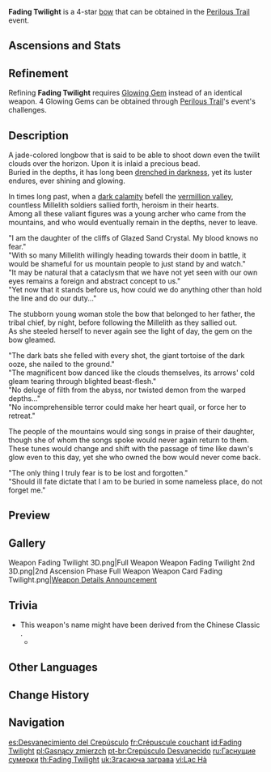 {{Weapon Infobox
|id             = 15411
|image          = <gallery>
Weapon Fading Twilight.png|Base
Weapon Fading Twilight 2nd.png|2nd Ascension
</gallery>
|type           = Bow
|quality        = 4
|base_atk       = 44
|2nd_stat_type  = Energy Recharge
|2nd_stat       = 6.7%
|series         = 
|releaseDate    = 2022-05-31
|obtain         = Events
|event_name     = [[Perilous Trail (Event)|Perilous Trail]]
|passive        = Radiance of the Deeps
|effect         = Has three states, Evengleam, Afterglow, and Dawnblaze, which increase DMG dealt by (var1) respectively. When attacks hit opponents, this weapon will switch to the next state. This weapon can change states once every 7s. The character equipping this weapon can still trigger the state switch while not on the field.
|eff_rank1_var1 = 6%/10%/14%
|eff_rank2_var1 = 7.5%/12.5%/17.5%
|eff_rank3_var1 = 9%/15%/21%
|eff_rank4_var1 = 10.5%/17.5%/24.5%
|eff_rank5_var1 = 12%/20%/28%
|eff_att1       = DMG Bonus
}}
{{Description|A precious bow made of platinum, inlaid with an orb that shimmers with the light of eventide. }}
'''Fading Twilight''' is a 4-star [[bow]] that can be obtained in the [[Perilous Trail (Event)|Perilous Trail]] event.

==Ascensions and Stats==
{{Weapon Ascensions and Stats
|ascendMat1 = Grain of Aerosiderite
|ascendMat2 = Piece of Aerosiderite
|ascendMat3 = Bit of Aerosiderite
|ascendMat4 = Chunk of Aerosiderite
|bossMat1   = Hunter's Sacrificial Knife
|bossMat2   = Agent's Sacrificial Knife
|bossMat3   = Inspector's Sacrificial Knife
|commonMat1 = Divining Scroll
|commonMat2 = Sealed Scroll
|commonMat3 = Forbidden Curse Scroll
}}

==Refinement==
Refining '''Fading Twilight''' requires [[Glowing Gem]] instead of an identical weapon. 4 Glowing Gems can be obtained through [[Perilous Trail (Event)|Perilous Trail]]'s event's challenges.

==Description==
A jade-colored longbow that is said to be able to shoot down even the twilit clouds over the horizon. Upon it is inlaid a precious bead.<br />
Buried in the depths, it has long been [[Oozing Concretions|drenched in darkness]], yet its luster endures, ever shining and glowing.

In times long past, when a [[Cataclysm|dark calamity]] befell the [[The Chasm|vermillion valley]], countless Millelith soldiers sallied forth, heroism in their hearts.<br />
Among all these valiant figures was a young archer who came from the mountains, and who would eventually remain in the depths, never to leave.

"I am the daughter of the cliffs of Glazed Sand Crystal. My blood knows no fear."<br />
"With so many Millelith willingly heading towards their doom in battle, it would be shameful for us mountain people to just stand by and watch."<br />
"It may be natural that a cataclysm that we have not yet seen with our own eyes remains a foreign and abstract concept to us."<br />
"Yet now that it stands before us, how could we do anything other than hold the line and do our duty..."

The stubborn young woman stole the bow that belonged to her father, the tribal chief, by night, before following the Millelith as they sallied out.<br />
As she steeled herself to never again see the light of day, the gem on the bow gleamed.

"The dark bats she felled with every shot, the giant tortoise of the dark ooze, she nailed to the ground."<br />
"The magnificent bow danced like the clouds themselves, its arrows' cold gleam tearing through blighted beast-flesh."<br />
"No deluge of filth from the abyss, nor twisted demon from the warped depths..."<br />
"No incomprehensible terror could make her heart quail, or force her to retreat."

The people of the mountains would sing songs in praise of their daughter, though she of whom the songs spoke would never again return to them.<br />
These tunes would change and shift with the passage of time like dawn's glow even to this day, yet she who owned the bow would never come back.

"The only thing I truly fear is to be lost and forgotten."<br />
"Should ill fate dictate that I am to be buried in some nameless place, do not forget me."
<!--
==Lore==
-->
==Preview==
{{Preview
|size=300px
|file1=Weapon Fading Twilight Passive 1
|caption1=Evengleam state - one arrow

|file2=Weapon Fading Twilight Passive 2
|caption2=Afterglow state - two arrows

|file3=Weapon Fading Twilight Passive 3
|caption3=Dawnblaze state - three arrows
}}

==Gallery==
<gallery>
Weapon Fading Twilight 3D.png|Full Weapon
Weapon Fading Twilight 2nd 3D.png|2nd Ascension Phase Full Weapon
Weapon Card Fading Twilight.png|[https://www.hoyolab.com/article/4998736 Weapon Details Announcement]
</gallery>
<!--
==Trivia==
-->
==Trivia==
* This weapon's name might have been derived from the Chinese Classic {{zh|《滕王阁序》|rm=Téngwánggéxù|tl=Preface to the Ode of Prince Teng's Pavilion}}.
** {{zh|落霞与孤鹜齐飞，秋水共长天一色|rm=|tl=The lone mallard soars apace with the rosy clouds, one are the autumn waters and the firmament.}}

==Other Languages==
{{Flex|
===Weapon===
{{Other Languages
|en      = Fading Twilight
|zhs     = 落霞
|zhs_rm  = Luòxiá
|zht     = 落霞
|zht_rm  = Luòxiá
|zh_tl   = Sunset
|ja      = 落霞
|ja_rm   = Rakuka<!--Rakka?-->{{Assumed}}
|ja_tl   = Sunset{{Sino|ja}}
|ko      = 노을
|ko_rm   = No'eul
|ko_tl   = Sunset
|es      = Desvanecimiento del Crepúsculo
|es_tl   = Vanishment of the Twilight
|fr      = Crépuscule couchant
|fr_tl   = Setting Twilight
|ru      = Гаснущие сумерки
|ru_tl   = Fading Twilight
|th      = Fading Twilight
|vi      = {{Tt|Lạc Hà|落霞}}
|vi_tl   = Sunset{{Sino|vi}}
|de      = Ausklingende Dämmerung
|de_tl   = Fading Twilight
|id      = Fading Twilight
|pt      = Crepúsculo Desvanecido
|pt_tl   = Faded Twilight
|tr      = Solan Alacakaranlık
|tr_tl   = 
|it      = Crepuscolo tenue
|it_tl   = Soft Twilight
}}
|
===Passive===
{{Other Languages
|en      = Radiance of the Deeps
|zhs     = 渊中霞彩
|zhs_rm  = Yuānzhōng Xiácǎi
|zht     = 淵中霞彩
|zht_rm  = Yuānzhōng Xiácǎi
|zh_tl   = 
|ja      = 淵中霞彩
|ja_rm   = Enchuu Kasai{{Assumed}}
|ja_tl   = 
|ko      = 심연을 비추는 노을
|ko_tl   = Sunset that Illuminates the Abyss
|es      = Arrebol del abismo
|es_tl   = Glow of the Abyss
|fr      = Flèche enterrée
|fr_tl   = Buried Arrow
|ru      = Сияние бездны
|ru_tl   = Radiance of the Deeps
|th      = Radiance of the Deeps
|vi      = Vực Sâu Rạng Rỡ
|vi_tl   = 
|de      = Glanz der Tiefe
|de_tl   = 
|id      = Radiance of the Deeps
|pt      = Brilho Abismal
|pt_tl   = 
|tr      = Derinliğin İhtişamı
|tr_tl   = 
|it      = Bagliore delle profondità
|it_tl   = 
}}
}}

==Change History==
{{Change History|2.7}}

==Navigation==
<!--{{Weapons by Series Navbox|series= Series name}}-->
{{Weapon Navbox|type=Bows}}

[[es:Desvanecimiento del Crepúsculo]]
[[fr:Crépuscule couchant]]
[[id:Fading Twilight]]
[[pl:Gasnący zmierzch]]
[[pt-br:Crepúsculo Desvanecido]]
[[ru:Гаснущие сумерки]]
[[th:Fading Twilight]]
[[uk:Згасаюча заграва]]
[[vi:Lạc Hà]]
